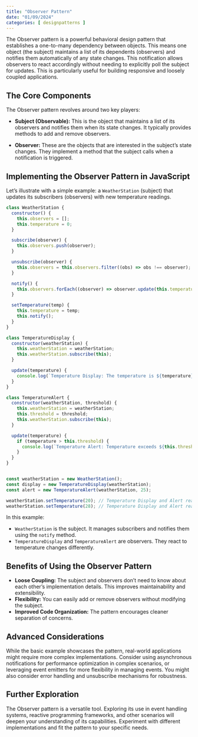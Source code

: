 ```yaml
---
title: "Observer Pattern"
date: "01/09/2024"
categories: [ designpatterns ]
---
```


The Observer pattern is a powerful behavioral design pattern that establishes a one-to-many dependency between objects.  This means one object (the subject) maintains a list of its dependents (observers) and notifies them automatically of any state changes. This notification allows observers to react accordingly without needing to explicitly poll the subject for updates.  This is particularly useful for building responsive and loosely coupled applications.

## The Core Components

The Observer pattern revolves around two key players:

* **Subject (Observable):** This is the object that maintains a list of its observers and notifies them when its state changes. It typically provides methods to add and remove observers.

* **Observer:** These are the objects that are interested in the subject's state changes. They implement a method that the subject calls when a notification is triggered.


## Implementing the Observer Pattern in JavaScript

Let's illustrate with a simple example: a `WeatherStation` (subject) that updates its subscribers (observers) with new temperature readings.

```javascript
class WeatherStation {
  constructor() {
    this.observers = [];
    this.temperature = 0;
  }

  subscribe(observer) {
    this.observers.push(observer);
  }

  unsubscribe(observer) {
    this.observers = this.observers.filter((obs) => obs !== observer);
  }

  notify() {
    this.observers.forEach((observer) => observer.update(this.temperature));
  }

  setTemperature(temp) {
    this.temperature = temp;
    this.notify();
  }
}

class TemperatureDisplay {
  constructor(weatherStation) {
    this.weatherStation = weatherStation;
    this.weatherStation.subscribe(this);
  }

  update(temperature) {
    console.log(`Temperature Display: The temperature is ${temperature}°C`);
  }
}

class TemperatureAlert {
  constructor(weatherStation, threshold) {
    this.weatherStation = weatherStation;
    this.threshold = threshold;
    this.weatherStation.subscribe(this);
  }

  update(temperature) {
    if (temperature > this.threshold) {
      console.log(`Temperature Alert: Temperature exceeds ${this.threshold}°C!`);
    }
  }
}


const weatherStation = new WeatherStation();
const display = new TemperatureDisplay(weatherStation);
const alert = new TemperatureAlert(weatherStation, 25);

weatherStation.setTemperature(20); // Temperature Display and Alert react
weatherStation.setTemperature(28); // Temperature Display and Alert react, Alert triggers warning

```

In this example:

* `WeatherStation` is the subject. It manages subscribers and notifies them using the `notify` method.
* `TemperatureDisplay` and `TemperatureAlert` are observers. They react to temperature changes differently.


## Benefits of Using the Observer Pattern

* **Loose Coupling:**  The subject and observers don't need to know about each other's implementation details.  This improves maintainability and extensibility.
* **Flexibility:** You can easily add or remove observers without modifying the subject.
* **Improved Code Organization:**  The pattern encourages cleaner separation of concerns.


##  Advanced Considerations

While the basic example showcases the pattern, real-world applications might require more complex implementations.  Consider using asynchronous notifications for performance optimization in complex scenarios, or leveraging event emitters for more flexibility in managing events.  You might also consider error handling and unsubscribe mechanisms for robustness.


##  Further Exploration

The Observer pattern is a versatile tool. Exploring its use in event handling systems, reactive programming frameworks, and other scenarios will deepen your understanding of its capabilities. Experiment with different implementations and fit the pattern to your specific needs.

